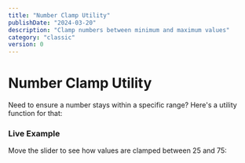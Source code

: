 ```yaml
---
title: "Number Clamp Utility"
publishDate: "2024-03-20"
description: "Clamp numbers between minimum and maximum values"
category: "classic"
version: 0
---
```



# Number Clamp Utility

Need to ensure a number stays within a specific range? Here's a utility function for that:

<CodeSnippet file="number-clamp.ts" />

### Live Example

Move the slider to see how values are clamped between 25 and 75:

<Example component="clamp-example" />
